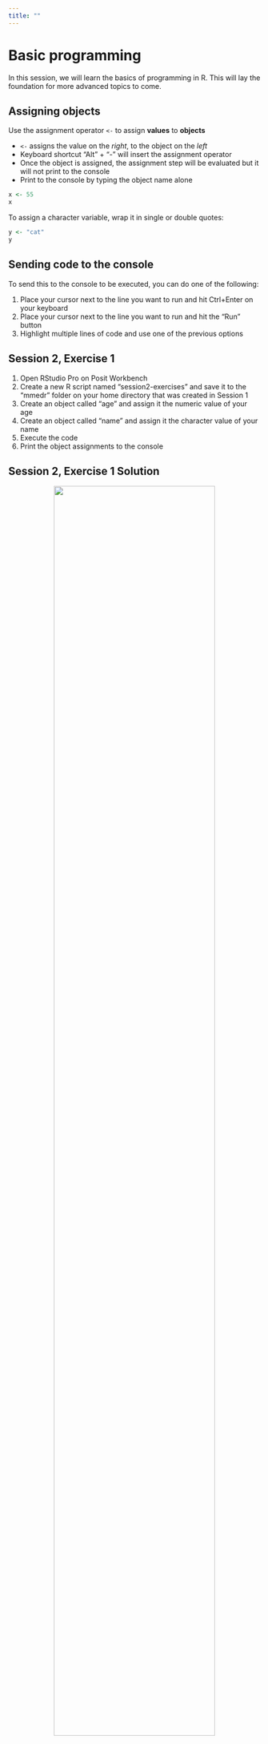 ```yaml
---
title: ""
---
```


# Basic programming

In this session, we will learn the basics of programming in R. This will lay the foundation for more advanced topics to come.

## Assigning objects

Use the assignment operator `<-` to assign **values** to **objects**

- `<-` assigns the value on the *right*, to the object on the *left*
- Keyboard shortcut "Alt" + "-" will insert the assignment operator
- Once the object is assigned, the assignment step will be evaluated but it will not print to the console
- Print to the console by typing the object name alone

```r
x <- 55
x
```

To assign a character variable, wrap it in single or double quotes:

```r
y <- "cat"
y
```

## Sending code to the console

To send this to the console to be executed, you can do one of the following:

1. Place your cursor next to the line you want to run and hit Ctrl+Enter on your keyboard
2. Place your cursor next to the line you want to run and hit the "Run" button
3. Highlight multiple lines of code and use one of the previous options

::: {.callout-note icon=false collapse="true"}
## Session 2, Exercise 1

1. Open RStudio Pro on Posit Workbench
2. Create a new R script named "session2-exercises" and save it to the "mmedr" folder on your home directory that was created in Session 1
3. Create an object called "age" and assign it the numeric value of your age
4. Create an object called "name" and assign it the character value of your name
5. Execute the code
6. Print the object assignments to the console
:::

::: {.callout-warning icon=false collapse="true"}
## Session 2, Exercise 1 Solution

<p align="center"><img src="img/assign-object-run.png" width=80%></p>
:::

## Functions

Functions are pre-packaged scripts that automate more complicated procedures. They are executed by typing the name of the function followed by round brackets. Inside the round brackets we can provide one or more parameters, or arguments:

```r
x <- 144
sqrt(x)

y <- 123.225
round(y)
round(y, digits = 1)
```

Use `c()` to create a vector of values or `seq()` to create a sequence of values:

```r
a <- c(1, 2, 3, 4)
b <- seq(from = 0, to = 100, by = 10)
```

**Note**: when we supply the arguments to a function in the order in which they are listed in the documentation, we do not need to name them. If we name them, we can supply them in any order. The above three assignments to b yield the same results.

Here are all of the possible arguments to the `seq()` function:

```r
seq(from = 1, to = 1, by = ((to - from)/(length.out - 1)),
    length.out = NULL, along.with = NULL, ...)
```

So the following produce the same results:

```r
b <- seq(from = 0, to = 100, by = 10)
b <- seq(0, 100, 10)
b <- seq(by = 10, to = 100, from = 0)
```


## Getting help

Get help by typing `?fnname` where `fnname` is the name of the function of interest.

- e.g. to see the help file for the mean function, type `?mean` in the console
- `??fnname` can be used if you aren't sure of the exact function name - it will return any keyword matches

```r
?mean
```

::: {.callout-tip}
In the help file, it can be particularly useful to scroll to the bottom and read and try the exercises.
:::

::: {.callout-note icon=false collapse="true"}
## Session 2, Exercise 2

1. Look up the help file for the "log" function
2. Calculate the natural log of 1
3. Calculate log base 10 of 5
:::

::: {.callout-warning icon=false collapse="true"}
## Session 2, Exercise 2 Solution

```r
#1. 
?log

#2. 
log(1)

#3.
log10(5)
# OR #
log(5, base = 10)
# OR #
log(base = 10, x = 5)
```
:::

::: {.callout-tip}
You can write comments in your R code by starting a line with "#". It is recommended to write a lot of verbal comments about what your R code is doing so that if you need to come back to it later, you will know what it was doing and why.

For example:

```r
# This R code file will demonstrate how to assign a value (on the right) to an object (on the left) using the "<-" operator

# Assign the numeric value 5 to the object x
x <- 5

# Assign the character value a to the object y
y <- "a"
```
:::

## Pipe operator

Before we go on, we need to learn about the pipe operator.

We will use the pipe operator to string multiple functions together seamlessly.

There are two forms of the pipe operator in R:

- The "native" pipe operator "|>"
- The pipe operator from the {magrittr} package "%>%

They perform (almost) identically, but one is built in to base R and the other requires you to load a package.

Go to Tools > Global Options > Code > Editing and tick the box for "Use native pipe operator" to enable this in RStudio.

<p align="center"><img src="img/options-native-pipe.png" width=80%></p>

You can insert the pipe operator through the keyboard shortcut ctrl + shift + m.

For example, if we want generate 100 random numbers from the exponential distribution, take the log transformation, and then get the mean, we could nest the functions as follows:

```r
set.seed(123) # needed to make random number generation reproducible
mean(log(rexp(100)))
```

Or we can connect them with the pipe operator:

```r
set.seed(123) # needed to make random number generation reproducible
100 |>
  rexp() |> 
  log() |> 
  mean()
```

The **left hand side** is passed as the **first argument** of the function on the **right hand side**.
This creates code that is very readable and concise, expecially if you arrange your code vertically rather than horizontally, and it is also easy to comment out various parts if needed.

```r
# Horizontal pipes
set.seed(123) # needed to make random number generation reproducible
100 |> rexp() |>  log() |>  mean()
```

e.g. What if I change my mind and don't want the log transformation anymore?

In the vertical setup this is easy:

```r
# Vertical pipes
set.seed(123) # needed to make random number generation reproducible
100 |>
  rexp() |> 
  # log() |> 
  mean()
```

::: {.callout-tip}
The keyboard shortcut ctrl + shift + c will insert a # (comment) at the beginning of the code line.
:::

We'll be using the pipe operator throughout the remaining R sessions in this course.

## Testing for equality

The `==` operator tests equality between two values:

```r
5 == 5
5 == 9
```
    
The first returns TRUE because 5 does in fact equal 5. 

The second returns FALSE because 5 is not equal to 9.
    
This will be useful later when we subset data.

## Indexing

R has three main indexing operators: 

1. Dollar sign: `$`
2. Double brackets: `[[ ]]`
3. Single brackets: `[ ]`

To access specific variables, use the `$` operator in the form `dataframe$varname`, where `dataframe` is the name of the object to which we assigned our data set, and `varname` is the name of the variable of interest.

To use best practices from last class, create an R project for use in this course. Create it in the existing "mmedr" folder on your home directory.

Load the "breastcancer" data that we saved as a .csv to the "mmedr" folder on our home drive last class, and assign it to the object "df".

Clean the names using the {janitor} package.

```r
library(readr)
library(here)
library(janitor)
df <- read_csv(here("breastcancer.csv")) |> 
  clean_names()
```

```r
library(readr)
library(janitor)
df <- read_csv("H:/mmedr/breastcancer.csv") |> 
  clean_names()
```

For example, to calculate the mean of the variable `age_at_diagnosis_years` in the dataframe `df`:

```r
mean(df$age_dx_yrs)
```

Alternatively, use double brackets in the form `dataframe[["varname"]]`

```r
mean(df[["age_dx_yrs"]])
```

::: {.callout-note icon=false collapse="true"}
## Session 2, Exercise 3

Use the `table()` function to create a table of the values in "grade" in the breastcancer data.

:::

::: {.callout-warning icon=false collapse="true"}
## Session 2, Exercise 3 Solution

```r
table(df$grade)
```

:::

## Subsets

Sometimes we may want to create a subset of our data, or access a value based on more than one dimension.

Datasets typically have two dimensions: columns and rows

For dataframe `df`, let `i` index the row and `j` index the column.

Then we can access any single cell in the dataframe using the syntax:

```r
df[i, j]
```

We can use this concept to create subsets of our data as well. 

We can create a subset of our data based on the values in a row, for example limiting to patients who were treated with radiation therapy (i.e. rt = 1):

```r
df_sub <- df[df$rt == 1, ]
nrow(df_sub)
```

We see that the new data subset has `r nrow(df_sub)` rows instead of the `r nrow(df)` in the original dataset.

And now there are only values of 1 for the variable "rt":

```r
table(df_sub$rt)
```

The `&` operator signifies "and".

So for example we could subset based on patients who were treated with radiation therapy AND had grade 3 disease:

```r
df_sub <- df[df$rt == 1 & df$grade == "III", ]
nrow(df_sub)
```

And we see that the new data subset has `r nrow(df_sub)` rows instead of the `r nrow(df)` in the original dataset.

The `|` operator signifies "or".

So for example we could subset based on patients who were treated with radiation therapy OR had grade 3 disease:

```r
df_sub <- df[df$rt == 1 | df$grade == "III", ]
nrow(df_sub)
```

And we see that our new data subset has `r nrow(df_sub)` rows instead of the `r nrow(df)` in the original dataset.

We can also create a subset of our data based on columns, for example limiting to radiation therapy:

```r
df_sub <- df[ , c("rt")]
```

Or we can simultaneously subset based on rows and columns, for example limiting to the radiation column among patients with grade 3 disease:

```r
df_sub <- df[df$grade == "III", c("rt")]
```

We can also subset directly within functions. Suppose we want to calculate the mean of the variable `age_at_diagnosis_years` in the dataframe `df`, but only among those who were treated with radiation therapy:

```r
mean(df$age_dx_yrs[df$rt == 1])
```

This avoids creating additional datasets that may not be needed again.

::: {.callout-note icon=false collapse="true"}
## Session 2, Exercise 4

Say we are only interested in the affect of radiation therapy in older adults. Create a subset of the breastcancer data in patients >=65 years old, and then look at a table of rt among the older subset.
:::

::: {.callout-warning icon=false collapse="true"}
## Session 2, Exercise 4 Solution

```r
df_sub <- df[df$age_dx_yrs >= 65, ]
table(df_sub$rt)
```

:::


